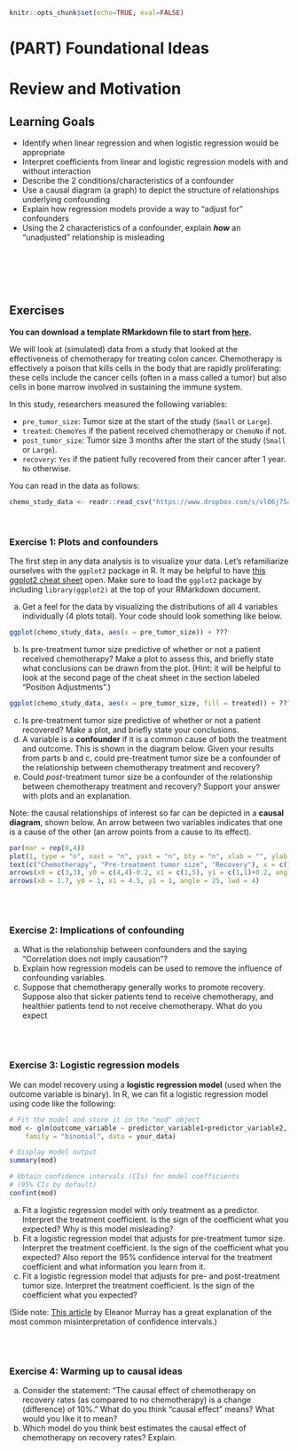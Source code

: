```r
knitr::opts_chunk$set(echo=TRUE, eval=FALSE)
```

# (PART) Foundational Ideas {-}

# Review and Motivation

## Learning Goals {-}

- Identify when linear regression and when logistic regression would be appropriate
- Interpret coefficients from linear and logistic regression models with and without interaction
- Describe the 2 conditions/characteristics of a confounder
- Use a causal diagram (a graph) to depict the structure of relationships underlying confounding
- Explain how regression models provide a way to "adjust for" confounders
- Using the 2 characteristics of a confounder, explain ***how*** an "unadjusted" relationship is misleading


<br><br><br><br>

## Exercises {-}

**You can download a template RMarkdown file to start from [here](template_rmds/01-intro.Rmd).**

We will look at (simulated) data from a study that looked at the effectiveness of chemotherapy for treating colon cancer. Chemotherapy is effectively a poison that kills cells in the body that are rapidly proliferating: these cells include the cancer cells (often in a mass called a tumor) but also cells in bone marrow involved in sustaining the immune system.

In this study, researchers measured the following variables:

- `pre_tumor_size`: Tumor size at the start of the study (`Small` or `Large`).
- `treated`: `ChemoYes` if the patient received chemotherapy or `ChemoNo` if not.
- `post_tumor_size`: Tumor size 3 months after the start of the study (`Small` or `Large`).
- `recovery`: `Yes` if the patient fully recovered from their cancer after 1 year. `No` otherwise.

You can read in the data as follows:

```r
chemo_study_data <- readr::read_csv("https://www.dropbox.com/s/vl06j75a8afw8ct/chemo_study.csv?dl=1")
```

<br>

### Exercise 1: Plots and confounders {-}

The first step in any data analysis is to visualize your data. Let's refamiliarize ourselves with the `ggplot2` package in R. It may be helpful to have [this ggplot2 cheat sheet](https://rstudio.com/wp-content/uploads/2015/03/ggplot2-cheatsheet.pdf) open. Make sure to load the `ggplot2` package by including `library(ggplot2)` at the top of your RMarkdown document.

a. Get a feel for the data by visualizing the distributions of all 4 variables individually (4 plots total). Your code should look something like below.
```r
ggplot(chemo_study_data, aes(x = pre_tumor_size)) + ???
```
b. Is pre-treatment tumor size predictive of whether or not a patient received chemotherapy? Make a plot to assess this, and briefly state what conclusions can be drawn from the plot. (Hint: it will be helpful to look at the second page of the cheat sheet in the section labeled "Position Adjustments".)
```r
ggplot(chemo_study_data, aes(x = pre_tumor_size, fill = treated)) + ???
```
c. Is pre-treatment tumor size predictive of whether or not a patient recovered? Make a plot, and briefly state your conclusions.
d. A variable is a **confounder** if it is a common cause of both the treatment and outcome. This is shown in the diagram below. Given your results from parts b and c, could pre-treatment tumor size be a confounder of the relationship between chemotherapy treatment and recovery?
e. Could *post*-treatment tumor size be a confounder of the relationship between chemotherapy treatment and recovery? Support your answer with plots and an explanation.

Note: the causal relationships of interest so far can be depicted in a **causal diagram**, shown below. An arrow between two variables indicates that one is a cause of the other (an arrow points from a cause to its effect).

```r
par(mar = rep(0,4))
plot(1, type = "n", xaxt = "n", yaxt = "n", bty = "n", xlab = "", ylab = "", xlim = c(0,6), ylim = c(1,4))
text(c("Chemotherapy", "Pre-treatment tumor size", "Recovery"), x = c(1,3,5), y = c(1,4,1), cex = 1.1)
arrows(x0 = c(3,3), y0 = c(4,4)-0.2, x1 = c(1,5), y1 = c(1,1)+0.2, angle = 25, lwd = 4)
arrows(x0 = 1.7, y0 = 1, x1 = 4.5, y1 = 1, angle = 25, lwd = 4)
```

<br><br>

### Exercise 2: Implications of confounding {-}

a. What is the relationship between confounders and the saying "Correlation does not imply causation"?
b. Explain how regression models can be used to remove the influence of confounding variables.
c. Suppose that chemotherapy generally works to promote recovery. Suppose also that sicker patients tend to receive chemotherapy, and healthier patients tend to not receive chemotherapy. What do you expect 

<br><br>

### Exercise 3: Logistic regression models {-}

We can model recovery using a **logistic regression model** (used when the outcome variable is binary). In R, we can fit a logistic regression model using code like the following:

```r
# Fit the model and store it in the "mod" object
mod <- glm(outcome_variable ~ predictor_variable1+predictor_variable2,
    family = "binomial", data = your_data)

# Display model output
summary(mod)

# Obtain confidence intervals (CIs) for model coefficients
# (95% CIs by default)
confint(mod)
```

a. Fit a logistic regression model with only treatment as a predictor. Interpret the treatment coefficient. Is the sign of the coefficient what you expected? Why is this model misleading?
b. Fit a logistic regression model that adjusts for pre-treatment tumor size. Interpret the treatment coefficient. Is the sign of the coefficient what you expected? Also report the 95% confidence interval for the treatment coefficient and what information you learn from it.
c. Fit a logistic regression model that adjusts for pre- and post-treatment tumor size. Interpret the treatment coefficient. Is the sign of the coefficient what you expected?

(Side note: [This article](https://medium.com/@EpiEllie/having-confidence-in-confidence-intervals-8f881712d837) by Eleanor Murray has a great explanation of the most common misinterpretation of confidence intervals.)

<br><br>

### Exercise 4: Warming up to causal ideas {-}

a. Consider the statement: "The causal effect of chemotherapy on recovery rates (as compared to no chemotherapy) is a change (difference) of 10%." What do you think "causal effect" means? What would you like it to mean?
b. Which model do you think best estimates the causal effect of chemotherapy on recovery rates? Explain.

